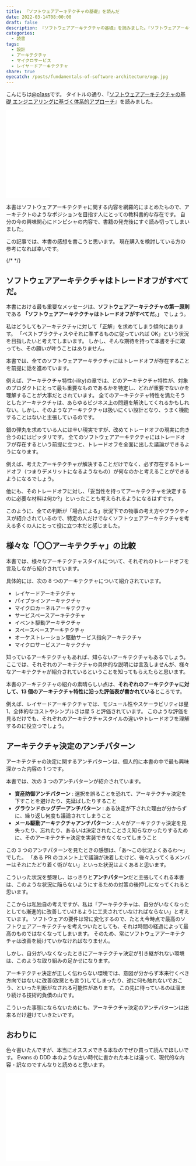 ```yaml
---
title: 『ソフトウェアアーキテクチャの基礎』を読んだ
date: 2022-03-14T08:00:00
draft: false
description: 『ソフトウェアアーキテクチャの基礎』を読みました。「ソフトウェアアーキテクチャはトレードオフがすべてだ。」というセリフや「アーキテクチャ決定のアンチパターン」が印象に残っています。
categories:
  - 読書
tags:
  - 設計
  - アーキテクチャ
  - マイクロサービス
  - レイヤードアーキテクチャ
share: true
eyecatch: /posts/fundamentals-of-software-architecture/ogp.jpg
---
```


こんにちは[@p1ass](https://twitter.com/p1ass)です。
タイトルの通り、『[ソフトウェアアーキテクチャの基礎 エンジニアリングに基づく体系的アプローチ](https://www.amazon.co.jp/dp/4873119820?&linkCode=ll1&tag=p1ass02-22&linkId=87e8573835a9df2b19287e7ffd8be2f3&language=ja_JP&ref_=as_li_ss_tl)』を読みました。

<iframe
  style="width:120px;height:240px;"
  marginwidth="0"
  marginheight="0"
  scrolling="no"
  frameborder="0"
  src="//rcm-fe.amazon-adsystem.com/e/cm?lt1=_blank&bc1=000000&IS2=1&bg1=FFFFFF&fc1=000000&lc1=0000FF&t=p1ass02-22&language=ja_JP&o=9&p=8&l=as4&m=amazon&f=ifr&ref=as_ss_li_til&asins=4873119820&linkId=0b2e981e5e4dde612adf5b19739d15b7"
></iframe>

本書はソフトウェアアーキテクチャに関する内容を網羅的にまとめたもので、アーキテクトのようなポジションを目指す人にとっての教科書的な存在です。
自分の今の興味関心にドンピシャの内容で、書籍の発売後にすぐ読み切ってしまいました。

この記事では、本書の感想を書こうと思います。
現在購入を検討している方の参考になれば幸いです。

{/* <!--more--> */}

## ソフトウェアアーキテクチャはトレードオフがすべてだ。

本書における最も重要なメッセージは、**ソフトウェアアーキテクチャの第一原則**である **「ソフトウェアアーキテクチャはトレードオフがすべてだ。」** でしょう。

私はどうしてもアーキテクチャに対して「正解」を求めてしまう傾向にあります。
「ベストプラクティスやそれに準ずるものに従っていれば OK」という状況を目指したいと考えてしまいます。
しかし、そんな期待を持って本書を手に取っても、その願いが叶うことはありません。

本書では、全てのソフトウェアアーキテクチャにはトレードオフが存在することを前提に話を進めています。

例えば、アーキテクチャ特性(-ility)の章では、どのアーキテクチャ特性が、対象のプロダクトにとって最も重要なものであるかを特定し、どれが重要でないかを理解することが大事だとされています。
全てのアーキテクチャ特性を満たそうとしたアーキテクチャは、あらゆるビジネス上の問題を解決してくれるかもしれない。しかし、そのようなアーキテクチャは扱いにくい設計となり、うまく機能することはないと主張しているのです。

銀の弾丸を求めている人には辛い現実ですが、改めてトレードオフの現実に向き合うのにはピッタリです。
全てのソフトウェアアーキテクチャにはトレードオフが存在するという前提に立つと、トレードオフを全面に出した議論ができるようになります。

例えば、考えたアーキテクチャが解決することだけでなく、必ず存在するトレードオフ（つまりデメリットになるようなもの）が何なのかと考えることができるようになるでしょう。

他にも、そのトレードオフに対し、「妥当性を持ってアーキテクチャを決定するのに必要な材料は何か?」といったことも考えられるようになるはずです。

このように、全ての判断が「場合による」状況下での物事の考え方やプラクティスが紹介されているので、特定の人だけでなくソフトウェアアーキテクチャを考える多くの人にとって役に立つ本だと感じました。

## 様々な「〇〇アーキテクチャ」の比較

本書では、様々なアーキテクチャスタイルについて、それぞれのトレードオフを言及しながら紹介されています。

具体的には、次の 8 つのアーキテクチャについて紹介されています。

- レイヤードアーキテクチャ
- パイプラインアーキテクチャ
- マイクロカーネルアーキテクチャ
- サービスベースアーキテクチャ
- イベント駆動アーキテクチャ
- スペースベースアーキテクチャ
- オーケストレーション駆動サービス指向アーキテクチャ
- マイクロサービスアーキテクチャ

知っているアーキテクチャもあれば、知らないアーキテクチャもあるでしょう。
ここでは、それぞれのアーキテクチャの具体的な説明には言及しませんが、様々なアーキテクチャが紹介されているということを知ってもらえたらと思います。

本書のアーキテクチャの紹介の素晴らしい点は、**それぞれのアーキテクチャに対して、13 個のアーキテクチャ特性に沿った評価表が書かれている**ところです。

例えば、レイヤードアーキテクチャでは、モジュール性やスケーラビリティは星 1、全体的なコストやシンプルさは星 5 と評価されています。
このような評価を見るだけでも、それぞれのアーキテクチャスタイルの違いやトレードオフを理解するのに役立つでしょう。

## アーキテクチャ決定のアンチパターン

アーキテクチャの決定に関するアンチパターンは、個人的に本書の中で最も興味深かった内容の 1 つです。

本書では、次の 3 つのアンチパターンが紹介されています。

- **資産防御アンチパターン** : 選択を誤ることを恐れて、アーキテクチャ決定を下すことを避けたり、先延ばしたりすること
- **グラウンドホッグデーアンチパターン** : ある決定が下された理由が分からずに、繰り返し何度も議論されてしまうこと
- **メール駆動アーキテクチャアンチパターン** : 人々がアーキテクチャ決定を見失ったり、忘れたり、あるいは決定されたことさえ知らなかったりするために、そのアーキテクチャ決定を実装できなくなってしまうこと

この 3 つのアンチパターンを見たときの感想は、「あ〜この状況よくあるわ〜」でした。
「ある PR のコメント上で議論が決着したけど、後々入ってくるメンバーはそれにたどり着く術がない」といった状況はよくあると思います。

こういった状況を整理し、はっきりと**アンチパターン**だと主張してくれる本書は、このような状況に陥らないようにするための対策の後押しになってくれると思います。

ここからは私独自の考えですが、私は「アーキテクチャは、自分がいなくなったとしても漸進的に改善していけるように工夫されていなければならない」と考えています。
ソフトウェアの要件は常に変化するので、たとえ今時点で最高のソフトウェアアーキテクチャを考えついたとしても、それは時間の経過によって最高のものではなくなってしまいます。
そのため、常にソフトウェアアーキテクチャは改善を続けていかなければなりません。

しかし、自分がいなくなったときにアーキテクチャ決定が引き継がれない環境は、このような取り組みの足かせになります。

アーキテクチャ決定が正しく伝わらない環境では、意図が分からず本来行くべき方向ではないに改善(改悪とも言う)してしまったり、逆に何も触れないでおこう、といった判断がなされる可能性があります。
この先に待っているのは溜まり続ける技術的負債の山です。

こういった事態にならないためにも、アーキテクチャ決定のアンチパターンは出来るだけ避けていきたいです。

## おわりに

色々書いたんですが、本当にオススメできる本なのでぜひ買って読んでほしいです。
Evans の DDD 本のような古い時代に書かれた本とは違って、現代的な内容・訳なのですんなりと読めると思います。

<iframe
  style="width:120px;height:240px;"
  marginwidth="0"
  marginheight="0"
  scrolling="no"
  frameborder="0"
  src="//rcm-fe.amazon-adsystem.com/e/cm?lt1=_blank&bc1=000000&IS2=1&bg1=FFFFFF&fc1=000000&lc1=0000FF&t=p1ass02-22&language=ja_JP&o=9&p=8&l=as4&m=amazon&f=ifr&ref=as_ss_li_til&asins=4873119820&linkId=0b2e981e5e4dde612adf5b19739d15b7"
></iframe>
